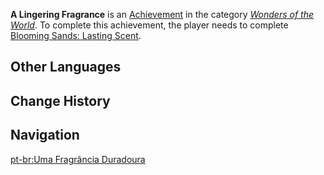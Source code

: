 {{Achievement Infobox
|title        = 
|id           = 84563
|order id     = 4087
|category     = Wonders of the World
|description  = Witness Nermin’s tale.
|requirements = Complete [[Blooming Sands: Lasting Scent]]
|primogems    = 5
|tracking     = 
|topic        = 
|type         = Commission
|hidden       = 1
|set          = 
|tier         = 
|tiers_total  = 
}}
'''A Lingering Fragrance''' is an [[Achievement]] in the category ''[[Wonders of the World]]''. To complete this achievement, the player needs to complete [[Blooming Sands: Lasting Scent]].
<!--
==Gameplay Notes==
* 

==Trivia==
* 

==Gallery==
{{Preview
|size=300px
|file=
|caption=
}}

==Video Guides==
{{EVT
|video1   = 
|caption1 = 
}}
-->
==Other Languages==
{{Other Languages
|en      = A Lingering Fragrance
|zhs     = 手有余香
|zhs_rm  = Shǒu Yǒu Yúxiāng
|zht     = 手有餘香
|zht_rm  = Shǒu Yǒu Yúxiāng
|zh_tl   = 
|ja      = 香り漂うお守り
|ja_rm   = Kaori Tadayou Omamori
|ja_tl   = 
|ko      = 손에 남은 향기
|ko_tl   = Fragrance That Remained on Hand
|es      = Fragancia entre los dedos
|es_tl   = Fragrance Between the Fingers
|fr      = Fragrance durable
|fr_tl   = Durable Fragrance
|ru      = Затяжной аромат
|ru_tl   = A Lingering Aroma
|th      = หอมละมุนในกำมือ
|th_rm   = Hom La-mun nai Kammue
|th_tl   = A Remained Fragrance on the Hand
|vi      = Tay Thoảng Hương Thơm
|vi_tl   = 
|de      = Ein anhaltender Duft
|de_tl   = 
|id      = Aroma Yang Tertinggal
|id_tl   = Remained Aroma
|pt      = Uma Fragrância Duradoura
|pt_tl   = 
|tr      = Kaybolmayan Bir Koku
|tr_tl   = 
|it      = Profumo indimenticabile
|it_tl   = 
}}

==Change History==
{{Change History|3.3}}

==Navigation==
{{Achievement Navbox}}

[[pt-br:Uma Fragrância Duradoura]]
